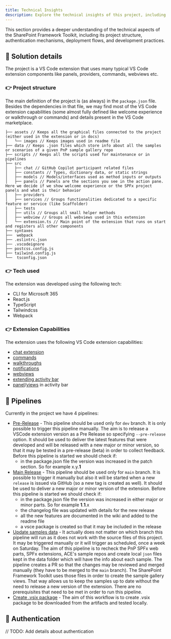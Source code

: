 ```yaml
---
title: Technical Insights
description: Explore the technical insights of this project, including its architecture, auth, and development practices.
---
```


This section provides a deeper understanding of the technical aspects of the SharePoint Framework Toolkit, including its project structure, authentication mechanisms, deployment flows, and development practices. 

## 📃 Solution details 

The project is a VS Code extension that uses many typical VS Code extension components like panels, providers, commands, webviews etc.

### 👉 Project structure

The main definition of the project is (as always) in the `package.json` file. Besides the dependencies in that file, we may find most of the VS Code extension capabilities (some almost fully defined like welcome experience or walkthrough or commands) and details present in the VS Code marketplace.

```
├── assets // Keeps all the graphical files connected to the project (either used in the extension or in docs)
│   └── images // Keeps images used in readme file
├── data // Keeps .json files which store info about all the samples or scenarios of a given PnP sample gallery repo
├── scripts // Keeps all the scripts used for maintenance or in pipelines
├── src 
│   ├── chat // GitHub Copilot participant related files
│   ├── constants // Types, dictionary data, or static strings
│   ├── models // Models/interfaces used as method inputs or outputs
│   ├── panels // Panels are the sections you see in the action pane. Here we decide if we show welcome experience or the SPFx project panels and what is their behavior
│   ├── providers
│   ├── services // Groups functionalities dedicated to a specific feature or service (like Scaffolder)
|   ├── tests
│   ├── utils // Groups all small helper methods
│   ├── webview // Groups all webviews used in this extension 
│   └── extension.ts // Main point of the extension that runs on start and registers all other components
├── syntaxes
├──  webpack
├── .eslintrc.json
├── .vscodeignore
├── postcss.config.js
├── tailwind.config.js
└──  tsconfig.json
```

### 👉 Tech used

The extension was developed using the following tech:

- CLI for Microsoft 365
- React.js
- TypeScript
- Tailwindcss
- Webpack

### 👉 Extension Capabilities

The extension uses the following VS Code extension capabilities:

- [chat extension](https://code.visualstudio.com/api/extension-guides/chat)
- [commands](https://code.visualstudio.com/api/ux-guidelines/command-palette)
- [walkthroughs](https://code.visualstudio.com/api/ux-guidelines/walkthroughs)
- [notifications](https://code.visualstudio.com/api/ux-guidelines/notifications)
- [webviews](https://code.visualstudio.com/api/ux-guidelines/webviews)
- [extending activity bar](https://code.visualstudio.com/api/ux-guidelines/activity-bar)
- [panel](https://code.visualstudio.com/api/ux-guidelines/panel)/[views](https://code.visualstudio.com/api/ux-guidelines/views) in activity bar

## 🦾 Pipelines

Currently in the project we have 4 pipelines:

- [Pre-Release](https://github.com/pnp/vscode-viva/blob/main/.github/workflows/release-beta.yml) - This pipeline should be used only for `dev` branch. It is only possible to trigger this pipeline manually. The aim is to release a VSCode extension version as a Pre Release so specifying `--pre-release` option. It should be used to deliver the latest features that were developed and will be released with a new major or minor version, so that it may be tested in a pre-release (beta) in order to collect feedback. Before this pipeline is started we should check if: 
    - in the package.json file the version was increased in the patch section. So for example x.y.**1**
- [Main Release](https://github.com/pnp/vscode-viva/blob/main/.github/workflows/release.yml) - This pipeline should be used only for `main` branch. It is possible to trigger it manually but also it will be started when a new `release` is issued via GitHub (so a new tag is created as well). It should be used to deliver a new major or minor version of the extension. Before this pipeline is started we should check if: 
    - in the package.json file the version was increased in either major or minor parts. So for example **1**.**1**.x
    - the changelog file was updated with details for the new release 
    - all the new features are documented in the wiki and added to the readme file
    - a vsce package is created so that it may be included in the release
- [Update samples data](https://github.com/pnp/vscode-viva/blob/main/.github/workflows/update-samples.yml) - It actually does not matter on which branch this pipeline will run as it does not work with the source files of this project. It may be triggered manually or it will trigger as scheduled, once a week on Saturday. The aim of this pipeline is to recheck the PnP SPFx web parts, SPFx extensions, ACE's sample repos and create local `json` files kept in the data folder which will have the info about each sample. The pipeline creates a PR so that the changes may be reviewed and merged manually (they have to be merged to the `main` branch). The SharePoint Framework Toolkit uses those files in order to create the sample gallery views. That way allows us to keep the samples up to date without the need to release a new version of the extension. There are no prerequisites that need to be met in order to run this pipeline.
- [Create .vsix package](https://github.com/pnp/vscode-viva/blob/main/.github/workflows/release-local.yml) - The aim of this workflow is to create .vsix package to be downloaded from the artifacts and tested locally.

## 🔐 Authentication

// TODO: Add details about authentication